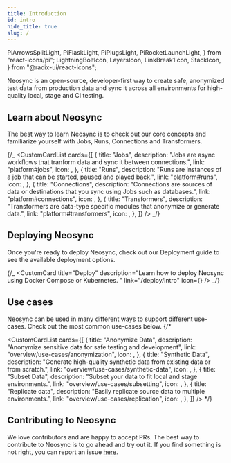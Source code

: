 ```yaml
---
title: Introduction
id: intro
hide_title: true
slug: /
---
```


  PiArrowsSplitLight,
  PiFlaskLight,
  PiPlugsLight,
  PiRocketLaunchLight,
} from "react-icons/pi";
  LightningBoltIcon,
  LayersIcon,
  LinkBreak1Icon,
  StackIcon,
} from "@radix-ui/react-icons";

<DocPageHeader title="Welcome to the Neosync Docs" />

Neosync is an open-source, developer-first way to create safe, anonymized test data from production data and sync it across all environments for high-quality local, stage and CI testing.

<HeroImage />

## Learn about Neosync

The best way to learn Neosync is to check out our core concepts and familiarize yourself with Jobs, Runs, Connections and Transformers.

{/_ <CustomCardList
cards={[
{
title: "Jobs",
description:
"Jobs are async workflows that tranform data and sync it between connections.",
link: "platform#jobs",
icon: <StackIcon />,
},
{
title: "Runs",
description:
"Runs are instances of a job that can be started, paused and played back.",
link: "platform#runs",
icon: <LayersIcon />,
},
{
title: "Connections",
description:
"Connections are sources of data or destinations that you sync using Jobs such as databases.",
link: "platform#connections",
icon: <PiPlugsLight />,
},
{
title: "Transformers",
description:
"Transformers are data-type specific modules that anonymize or generate data.",
link: "platform#transformers",
icon: <LightningBoltIcon />,
},
]}
/> _/}

## Deploying Neosync

Once you're ready to deploy Neosync, check out our Deployment guide to see the available deployment options.

{/_ <CustomCard
title="Deploy"
description="Learn how to deploy Neosync using Docker Compose or Kubernetes. "
link="/deploy/intro"
icon={<PiRocketLaunchLight />}
/> _/}

## Use cases

Neosync can be used in many different ways to support different use-cases. Check out the most common use-cases below.
{/\*

<CustomCardList
  cards={[
    {
      title: "Anonymize Data",
      description: "Anonymize sensitive data for safe testing and development",
      link: "overview/use-cases/anonymization",
      icon: <LinkBreak1Icon />,
    },
    {
      title: "Synthetic Data",
      description:
        "Generate high-quality synthetic data from existing data or from scratch.",
      link: "overview/use-cases/synthetic-data",
      icon: <PiFlaskLight />,
    },
    {
      title: "Subset Data",
      description: "Subset your data to fit local and stage environments.",
      link: "overview/use-cases/subsetting",
      icon: <BsFunnel />,
    },
    {
      title: "Replicate data",
      description: "Easily replicate source data to multiple environments.",
      link: "overview/use-cases/replication",
      icon: <PiArrowsSplitLight />,
    },
  ]}
/> */}

## Contributing to Neosync

We love contributors and are happy to accept PRs. The best way to contribute to Neosync is to go ahead and try out it. If you find something is not right, you can report an issue [here](https://github.com/nucleuscloud/neosync/issues/new?assignees=&labels=bug&template=bug_report.md).
